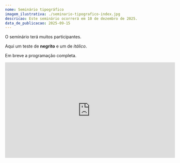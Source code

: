 ```yaml
---
nome: Seminário tipográfico
imagem_ilustrativa: ./seminario-tipografico-index.jpg
descricao: Este seminário ocorrerá em 10 de dezembro de 2025.
data_de_publicacao: 2025-09-15
---
```


O seminário terá muitos participantes.

Aqui um teste de **negrito** e um de _itálico_.

Em breve a programação completa.

<iframe
  width="560"
  height="315"
  src="https://www.youtube.com/embed/wp43OdtAAkM?si=yUjrInvieZX9XiiN"
  title="YouTube video player"
  frameborder="0"
  allow="accelerometer; autoplay; clipboard-write; encrypted-media; gyroscope; picture-in-picture; web-share"
  referrerpolicy="strict-origin-when-cross-origin"
  allowfullscreen
></iframe>
